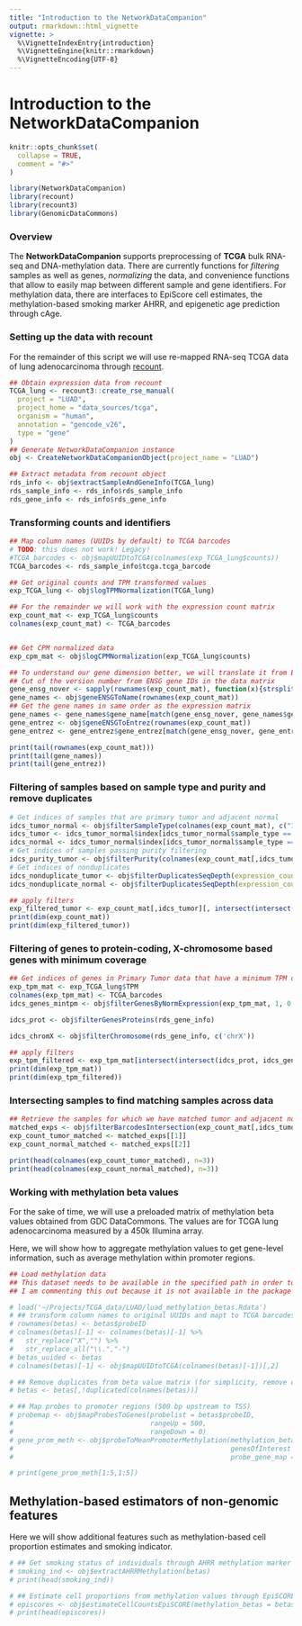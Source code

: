 ```yaml
---
title: "Introduction to the NetworkDataCompanion"
output: rmarkdown::html_vignette
vignette: >
  %\VignetteIndexEntry{introduction}
  %\VignetteEngine{knitr::rmarkdown}
  %\VignetteEncoding{UTF-8}
---
```


# Introduction to the NetworkDataCompanion

```r
knitr::opts_chunk$set(
  collapse = TRUE,
  comment = "#>"
)
```

```r
library(NetworkDataCompanion)
library(recount)
library(recount3)
library(GenomicDataCommons)
```


### Overview

The **NetworkDataCompanion** supports preprocessing of **TCGA** bulk RNA-seq and DNA-methylation data.
There are currently functions for *filtering* samples as well as genes, *normalizing* the data, and convenience functions that allow to easily map between different sample and gene identifiers.
For methylation data, there are interfaces to EpiScore cell estimates, the methylation-based smoking marker AHRR, and epigenetic age prediction through cAge.


### Setting up the data with recount

For the remainder of this script we will use re-mapped RNA-seq TCGA data of lung adenocarcinoma through [recount](https://rna.recount.bio).

```r
## Obtain expression data from recount
TCGA_lung <- recount3::create_rse_manual(
  project = "LUAD",
  project_home = "data_sources/tcga",
  organism = "human",
  annotation = "gencode_v26",
  type = "gene"
)
## Generate NetworkDataCompanion instance
obj <- CreateNetworkDataCompanionObject(project_name = "LUAD")

## Extract metadata from recount object
rds_info <- obj$extractSampleAndGeneInfo(TCGA_lung)
rds_sample_info <- rds_info$rds_sample_info
rds_gene_info <- rds_info$rds_gene_info
```


### Transforming counts and identifiers

```r
## Map column names (UUIDs by default) to TCGA barcodes
# TODO: this does not work! Legacy!
#TCGA_barcodes <- obj$mapUUIDtoTCGA(colnames(exp_TCGA_lung$counts))
TCGA_barcodes <- rds_sample_info$tcga.tcga_barcode

## Get original counts and TPM transformed values
exp_TCGA_lung <- obj$logTPMNormalization(TCGA_lung)

## For the remainder we will work with the expression count matrix
exp_count_mat <- exp_TCGA_lung$counts
colnames(exp_count_mat) <- TCGA_barcodes


## Get CPM normalized data
exp_cpm_mat <- obj$logCPMNormalization(exp_TCGA_lung$counts)

## To understand our gene dimension better, we will translate it from ENSG (the default) to other common IDs
## Cut of the version number from ENSG gene IDs in the data matrix
gene_ensg_nover <- sapply(rownames(exp_count_mat), function(x){strsplit(x, '.', fixed=T)[[1]][1]})
gene_names <- obj$geneENSGToName(rownames(exp_count_mat))
## Get the gene names in same order as the expression matrix
gene_names <- gene_names$gene_name[match(gene_ensg_nover, gene_names$gene_id_no_ver)]
gene_entrez <- obj$geneENSGToEntrez(rownames(exp_count_mat))
gene_entrez <- gene_entrez$gene_entrez[match(gene_ensg_nover, gene_entrez$gene_id_no_ver)]

print(tail(rownames(exp_count_mat)))
print(tail(gene_names))
print(tail(gene_entrez))
```

### Filtering of samples based on sample type and purity and remove duplicates

```r
# Get indices of samples that are primary tumor and adjacent normal
idcs_tumor_normal <- obj$filterSampleType(colnames(exp_count_mat), c("11", "01"))
idcs_tumor <- idcs_tumor_normal$index[idcs_tumor_normal$sample_type == "01"]
idcs_normal <- idcs_tumor_normal$index[idcs_tumor_normal$sample_type == "11"]
# Get indices of samples passing purity filtering
idcs_purity_tumor <- obj$filterPurity(colnames(exp_count_mat[,idcs_tumor]))
# Get indices of nonduplicates
idcs_nonduplicate_tumor <- obj$filterDuplicatesSeqDepth(expression_count_matrix = exp_count_mat[,idcs_tumor])
idcs_nonduplicate_normal <- obj$filterDuplicatesSeqDepth(expression_count_matrix = exp_count_mat[,idcs_normal])

## apply filters
exp_filtered_tumor <- exp_count_mat[,idcs_tumor][, intersect(intersect(idcs_nonduplicate_tumor, idcs_purity_tumor), idcs_nonduplicate_tumor)]
print(dim(exp_count_mat))
print(dim(exp_filtered_tumor))
```


### Filtering of genes to protein-coding, X-chromosome based genes with minimum coverage

```r
## Get indices of genes in Primary Tumor data that have a minimum TPM of 1 in at least half the samples
exp_tpm_mat <- exp_TCGA_lung$TPM
colnames(exp_tpm_mat) <- TCGA_barcodes
idcs_genes_mintpm <- obj$filterGenesByNormExpression(exp_tpm_mat, 1, 0.5)

idcs_prot <- obj$filterGenesProteins(rds_gene_info)

idcs_chromX <- obj$filterChromosome(rds_gene_info, c('chrX'))

## apply filters
exp_tpm_filtered <- exp_tpm_mat[intersect(intersect(idcs_prot, idcs_genes_mintpm), idcs_chromX),]
print(dim(exp_tpm_mat))
print(dim(exp_tpm_filtered))
```


### Intersecting samples to find matching samples across data

```r
## Retrieve the samples for which we have matched tumor and adjacent normal data
matched_exps <- obj$filterBarcodesIntersection(exp_count_mat[,idcs_tumor], exp_count_mat[,idcs_normal])
exp_count_tumor_matched <- matched_exps[[1]]
exp_count_normal_matched <- matched_exps[[2]]

print(head(colnames(exp_count_tumor_matched), n=3))
print(head(colnames(exp_count_normal_matched), n=3))

```


### Working with methylation beta values

For the sake of time, we will use a preloaded matrix of methylation beta values obtained from GDC DataCommons. The values are for TCGA lung adenocarcinoma measured by a 450k Illumina array.

Here, we will show how to aggregate methylation values to get gene-level information, such as average methylation within promoter regions.

```r
## Load methylation data
## This dataset needs to be available in the specified path in order to build the project
## I am commenting this out because it is not available in the package

# load('~/Projects/TCGA_data/LUAD/luad_methylation_betas.Rdata')
# ## transform column names to original UUIDs and mapt to TCGA barcodes
# rownames(betas) <- betas$probeID
# colnames(betas)[-1] <- colnames(betas)[-1] %>%
#   str_replace("X","") %>%
#   str_replace_all("\\.","-")
# betas_uuided <- betas
# colnames(betas)[-1] <- obj$mapUUIDtoTCGA(colnames(betas)[-1])[,2]

# ## Remove duplicates from beta value matrix (for simplicity, remove duplicates 'at random')
# betas <- betas[,!duplicated(colnames(betas))]

# ## Map probes to promoter regions (500 bp upstream to TSS)
# probemap <- obj$mapProbesToGenes(probelist = betas$probeID,
#                                  rangeUp = 500,
#                                  rangeDown = 0)
# gene_prom_meth <- obj$probeToMeanPromoterMethylation(methylation_betas = betas,
#                                                      genesOfInterest = gene_names[intersect(idcs_prot, idcs_genes_mintpm)],
#                                                      probe_gene_map = probemap)

# print(gene_prom_meth[1:5,1:5])

```


## Methylation-based estimators of non-genomic features

Here we will show additional features such as methylation-based cell proportion estimates and smoking indicator.

```r
# ## Get smoking status of individuals through AHRR methylation marker
# smoking_ind <- obj$extractAHRRMethylation(betas)
# print(head(smoking_ind))

# ## Estimate cell proportions from methylation values through EpiSCORE
# episcores <- obj$estimateCellCountsEpiSCORE(methylation_betas = betas_uuided, tissue = 'Lung')
# print(head(episcores))
```




